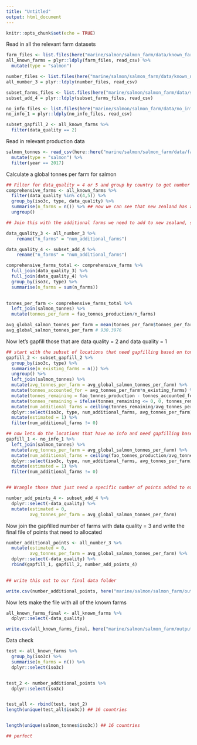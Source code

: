 ```yaml
---
title: "Untitled"
output: html_document
---
```


```r
knitr::opts_chunk$set(echo = TRUE)
```

Read in all the relevant farm datasets 

```r

farm_files <- list.files(here("marine/salmon/salmon_farm/data/known_farm_sites_2_4_5"), full=TRUE)
all_known_farms = plyr::ldply(farm_files, read_csv) %>%
  mutate(type = "salmon")

number_files <- list.files(here("marine/salmon/salmon_farm/data/known_number_farms_3"), full=TRUE)
all_number_3 = plyr::ldply(number_files, read_csv)

subset_farms_files <- list.files(here("marine/salmon/salmon_farm/data/subset_known_add_points_4"), full=TRUE)
subset_add_4 = plyr::ldply(subset_farms_files, read_csv)

no_info_files <- list.files(here("marine/salmon/salmon_farm/data/no_info_1"), full=TRUE)
no_info_1 = plyr::ldply(no_info_files, read_csv)

subset_gapfill_2 <- all_known_farms %>%
  filter(data_quality == 2)
```

Read in relevant production data
```r
salmon_tonnes <- read_csv(here::here("marine/salmon/salmon_farm/data/fao_mariculture_salmon.csv")) %>%
  mutate(type = "salmon") %>%
  filter(year == 2017)
```

Calculate a global tonnes per farm for salmon

```r
## Filter for data_quality = 4 or 5 and group by country to get number of farms
comprehensive_farms <- all_known_farms %>%
  filter(data_quality %in% c(4,5)) %>% 
  group_by(iso3c, type, data_quality) %>%
  summarise(n_farms = n()) %>% ## now we can see that new zealand has additional farms to add
  ungroup()

## Join this with the additional farms we need to add to new zealand, so we can calculate a comprehensive tonnes/farm for salmon 

data_quality_3 <- all_number_3 %>%
    rename("n_farms" = "num_additional_farms")

data_quality_4 <- subset_add_4 %>%
    rename("n_farms" = "num_additional_farms")

comprehensive_farms_total <- comprehensive_farms %>%
  full_join(data_quality_3) %>%
  full_join(data_quality_4) %>%
  group_by(iso3c, type) %>%
  summarise(n_farms = sum(n_farms))
  

tonnes_per_farm <- comprehensive_farms_total %>%
  left_join(salmon_tonnes) %>%
  mutate(tonnes_per_farm = fao_tonnes_production/n_farms)

avg_global_salmon_tonnes_per_farm = mean(tonnes_per_farm$tonnes_per_farm)
avg_global_salmon_tonnes_per_farm # 930.3976
```

Now let's gapfill those that are data quality = 2 and data quality = 1

```r
## start with the subset of locations that need gapfilling based on tonnes/farm
gapfill_2 <- subset_gapfill_2 %>%
  group_by(iso3c, type) %>%
  summarise(n_existing_farms = n()) %>%
  ungroup() %>%
  left_join(salmon_tonnes) %>%
  mutate(avg_tonnes_per_farm = avg_global_salmon_tonnes_per_farm) %>%
  mutate(tonnes_accounted_for = avg_tonnes_per_farm*n_existing_farms) %>%
  mutate(tonnes_remaining = fao_tonnes_production - tonnes_accounted_for) %>%
  mutate(tonnes_remaining = ifelse(tonnes_remaining <= 0, 0, tonnes_remaining)) %>%
  mutate(num_additional_farms = ceiling(tonnes_remaining/avg_tonnes_per_farm)) %>%
  dplyr::select(iso3c, type, num_additional_farms, avg_tonnes_per_farm) %>%
  mutate(estimated = 1) %>%
  filter(num_additional_farms != 0)

## now lets do the locations that have no info and need gapfilling based on tonnes/farm
gapfill_1 <- no_info_1 %>%
  left_join(salmon_tonnes) %>%
  mutate(avg_tonnes_per_farm = avg_global_salmon_tonnes_per_farm) %>%
  mutate(num_additional_farms = ceiling(fao_tonnes_production/avg_tonnes_per_farm)) %>%
  dplyr::select(iso3c, type, num_additional_farms, avg_tonnes_per_farm) %>%
  mutate(estimated = 1) %>%
  filter(num_additional_farms != 0)


## Wrangle those that just need a specific number of points added to existing points (data_quality = 4)

number_add_points_4 <- subset_add_4 %>%
  dplyr::select(-data_quality) %>%
  mutate(estimated = 0, 
         avg_tonnes_per_farm = avg_global_salmon_tonnes_per_farm)
```

Now join the gapfilled number of farms with data quality = 3 and write the final file of points that need to allocated 

```r
number_additional_points <- all_number_3 %>%
  mutate(estimated = 0,
         avg_tonnes_per_farm = avg_global_salmon_tonnes_per_farm) %>%
  dplyr::select(-data_quality) %>%
  rbind(gapfill_1, gapfill_2, number_add_points_4)
  

## write this out to our final data folder

write.csv(number_additional_points, here("marine/salmon/salmon_farm/output/salmon_points_to_add_final.csv"), row.names = FALSE)
```

Now lets make the file with all of the known farms 

```r
all_known_farms_final <- all_known_farms %>%
  dplyr::select(-data_quality)

write.csv(all_known_farms_final, here("marine/salmon/salmon_farm/output/all_known_salmon_farms_final.csv"), row.names = FALSE)
```

Data check 

```r
test <- all_known_farms %>% 
  group_by(iso3c) %>%
  summarise(n_farms = n()) %>%
  dplyr::select(iso3c)


test_2 <- number_additional_points %>%
  dplyr::select(iso3c)


test_all <- rbind(test, test_2)
length(unique(test_all$iso3c)) ## 16 countries


length(unique(salmon_tonnes$iso3c)) ## 16 countries

## perfect

```
